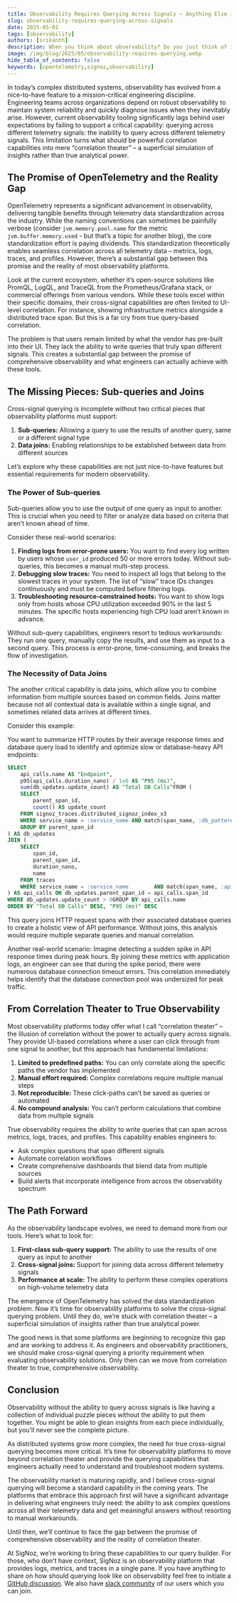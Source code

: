 ```yaml
---
title: Observability Requires Querying Across Signals — Anything Else is Correlation Theater
slug: observability-requires-querying-across-signals
date: 2025-05-01
tags: [observability]
authors: [srikanth]
description: When you think about observability? Do you just think of it as an insurance? Or do you think of it as a growth driver? In this article, we will discuss how observability can be a growth driver for your business.
image: /img/blog/2025/05/observability-requires-querying.webp
hide_table_of_contents: false
keywords: [opentelemetry,signoz,observability]
---
```


In today’s complex distributed systems, observability has evolved from a nice-to-have feature to a mission-critical engineering discipline. Engineering teams across organizations depend on robust observability to maintain system reliability and quickly diagnose issues when they inevitably arise. However, current observability tooling significantly lags behind user expectations by failing to support a critical capability: querying across different telemetry signals: the inability to query across different telemetry signals. This limitation turns what should be powerful correlation capabilities into mere “correlation theater” – a superficial simulation of insights rather than true analytical power.

## The Promise of OpenTelemetry and the Reality Gap

OpenTelemetry represents a significant advancement in observability, delivering tangible benefits through telemetry data standardization across the industry. While the naming conventions can sometimes be painfully verbose (consider `jvm.memory.pool.name` for the metric `jvm.buffer.memory.used` - but that’s a topic for another blog), the core standardization effort is paying dividends. This standardization theoretically enables seamless correlation across all telemetry data – metrics, logs, traces, and profiles. However, there’s a substantial gap between this promise and the reality of most observability platforms.

Look at the current ecosystem, whether it’s open-source solutions like PromQL, LogQL, and TraceQL from the Prometheus/Grafana stack, or commercial offerings from various vendors. While these tools excel within their specific domains, their cross-signal capabilities are often limited to UI-level correlation. For instance, showing infrastructure metrics alongside a distributed trace span. But this is a far cry from true query-based correlation.

The problem is that users remain limited by what the vendor has pre-built into their UI. They lack the ability to write queries that truly span different signals. This creates a substantial gap between the promise of comprehensive observability and what engineers can actually achieve with these tools.

## The Missing Pieces: Sub-queries and Joins

Cross-signal querying is incomplete without two critical pieces that observability platforms must support:

1. **Sub-queries:** Allowing a query to use the results of another query, same or a different signal type
2. **Data joins:** Enabling relationships to be established between data from different sources

Let’s explore why these capabilities are not just nice-to-have features but essential requirements for modern observability.

### The Power of Sub-queries

Sub-queries allow you to use the output of one query as input to another. This is crucial when you need to filter or analyze data based on criteria that aren’t known ahead of time.

Consider these real-world scenarios:

1. **Finding logs from error-prone users:**
You want to find every log written by users whose `user_id` produced 50 or more errors today. Without sub-queries, this becomes a manual multi-step process.
2. **Debugging slow traces:**
You need to inspect all logs that belong to the slowest traces in your system. The list of “slow” trace IDs changes continuously and must be computed before filtering logs.
3. **Troubleshooting resource-constrained hosts:**
You want to show logs only from hosts whose CPU utilization exceeded 90% in the last 5 minutes. The specific hosts experiencing high CPU load aren’t known in advance.

Without sub-query capabilities, engineers resort to tedious workarounds: They run one query, manually copy the results, and use them as input to a second query. This process is error-prone, time-consuming, and breaks the flow of investigation.

### The Necessity of Data Joins

The another critical capability is data joins, which allow you to combine information from multiple sources based on common fields. Joins matter because not all contextual data is available within a single signal, and sometimes related data arrives at different times.

Consider this example:

You want to summarize HTTP routes by their average response times and database query load to identify and optimize slow or database-heavy API endpoints:

```sql
SELECT
    api_calls.name AS "Endpoint",
    p95(api_calls.duration_nano) / 1e6 AS "P95 (ms)",
    sum(db_updates.update_count) AS "Total DB Calls"FROM (
    SELECT
        parent_span_id,
        count() AS update_count
    FROM signoz_traces.distributed_signoz_index_v3
    WHERE service_name = :service_name AND match(span_name, :db_pattern)
    GROUP BY parent_span_id
) AS db_updates
JOIN (
    SELECT
        span_id,
        parent_span_id,
        duration_nano,
        name
    FROM traces
    WHERE service_name = :service_name        AND match(span_name, :api_pattern)
) AS api_calls ON db_updates.parent_span_id = api_calls.span_id
WHERE db_updates.update_count > 0GROUP BY api_calls.name
ORDER BY "Total DB Calls" DESC, "P95 (ms)" DESC
```

This query joins HTTP request spans with their associated database queries to create a holistic view of API performance. Without joins, this analysis would require multiple separate queries and manual correlation.

Another real-world scenario: Imagine detecting a sudden spike in API response times during peak hours. By joining these metrics with application logs, an engineer can see that during the spike period, there were numerous database connection timeout errors. This correlation immediately helps identify that the database connection pool was undersized for peak traffic.

## From Correlation Theater to True Observability

Most observability platforms today offer what I call “correlation theater” – the illusion of correlation without the power to actually query across signals. They provide UI-based correlations where a user can click through from one signal to another, but this approach has fundamental limitations:

1. **Limited to predefined paths:** You can only correlate along the specific paths the vendor has implemented
2. **Manual effort required:** Complex correlations require multiple manual steps
3. **Not reproducible:** These click-paths can’t be saved as queries or automated
4. **No compound analysis:** You can’t perform calculations that combine data from multiple signals

True observability requires the ability to write queries that can span across metrics, logs, traces, and profiles. This capability enables engineers to:

- Ask complex questions that span different signals
- Automate correlation workflows
- Create comprehensive dashboards that blend data from multiple sources
- Build alerts that incorporate intelligence from across the observability spectrum

## The Path Forward

As the observability landscape evolves, we need to demand more from our tools. Here’s what to look for:

1. **First-class sub-query support:** The ability to use the results of one query as input to another
2. **Cross-signal joins:** Support for joining data across different telemetry signals
3. **Performance at scale:** The ability to perform these complex operations on high-volume telemetry data

The emergence of OpenTelemetry has solved the data standardization problem. Now it’s time for observability platforms to solve the cross-signal querying problem. Until they do, we’re stuck with correlation theater – a superficial simulation of insights rather than true analytical power.

The good news is that some platforms are beginning to recognize this gap and are working to address it. As engineers and observability practitioners, we should make cross-signal querying a priority requirement when evaluating observability solutions. Only then can we move from correlation theater to true, comprehensive observability.

## Conclusion

Observability without the ability to query across signals is like having a collection of individual puzzle pieces without the ability to put them together. You might be able to glean insights from each piece individually, but you’ll never see the complete picture.

As distributed systems grow more complex, the need for true cross-signal querying becomes more critical. It’s time for observability platforms to move beyond correlation theater and provide the querying capabilities that engineers actually need to understand and troubleshoot modern systems.

The observability market is maturing rapidly, and I believe cross-signal querying will become a standard capability in the coming years. The platforms that embrace this approach first will have a significant advantage in delivering what engineers truly need: the ability to ask complex questions across all their telemetry data and get meaningful answers without resorting to manual workarounds.

Until then, we’ll continue to face the gap between the promise of comprehensive observability and the reality of correlation theater.

At SigNoz, we’re working to bring these capabilities to our query builder. For those, who don’t have context, SigNoz is an observability platform that provides logs, metrics, and traces in a single pane. If you have anything to share on how should querying look like on observability feel free to initiate a [GitHub discussion](https://github.com/SigNoz/signoz/discussions). We also have [slack community](https://signoz.io/slack/) of our users which you can join.